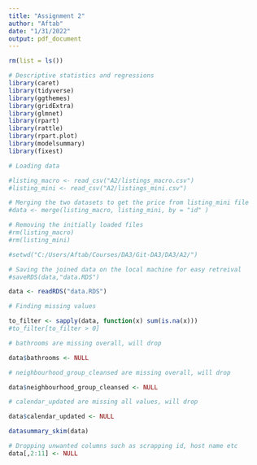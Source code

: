 ```yaml
---
title: "Assignment 2"
author: "Aftab"
date: "1/31/2022"
output: pdf_document
---
```


```r
rm(list = ls())

# Descriptive statistics and regressions
library(caret)
library(tidyverse)
library(ggthemes)
library(gridExtra)
library(glmnet)
library(rpart)
library(rattle)
library(rpart.plot)
library(modelsummary)
library(fixest)

```

```r
# Loading data

#listing_macro <- read_csv("A2/listings_macro.csv")
#listing_mini <- read_csv("A2/listings_mini.csv")

# Merging the two datasets to get the price from listing_mini file
#data <- merge(listing_macro, listing_mini, by = "id" )

# Removing the initially loaded files
#rm(listing_macro)
#rm(listing_mini)

#setwd("C:/Users/Aftab/Courses/DA3/Git-DA3/DA3/A2/")

# Saving the joined data on the local machine for easy retreival
#saveRDS(data,"data.RDS")

data <- readRDS("data.RDS")


```

```r

# Finding missing values

to_filter <- sapply(data, function(x) sum(is.na(x)))
#to_filter[to_filter > 0]

# bathrooms are missing overall, will drop

data$bathrooms <- NULL

# neighbourhood_group_cleansed are missing overall, will drop

data$neighbourhood_group_cleansed <- NULL

# calendar_updated are missing all values, will drop

data$calendar_updated <- NULL

datasummary_skim(data)

# Dropping unwanted columns such as scrapping id, host name etc
data[,2:11] <- NULL

```

